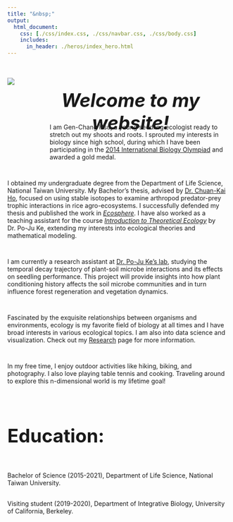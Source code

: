 ```yaml
---
title: "&nbsp;"
output:
  html_document:
    css: [./css/index.css, ./css/navbar.css, ./css/body.css]
    includes:
      in_header: ./heros/index_hero.html
---
```


<style>
h1 {font-weight: bold !important; 
    font-size: 42px !important}
</style>   


<div style="display: flex;">

<img src="./images/Personal photo.JPG" style="max-width: 300px; max-height: 400px; width:auto; height:auto; margin-top: 20px;">

<div style="padding-left: 40px; width: 800px">

<div style="height: 50px;">
<h1 style="text-align: center; font-style: italic;">Welcome to my website!</h1>
</div>

<div style="height: 1em;"></div>

<div style="padding-left: 40px;">
I am Gen-Chang Hsu, a young seedling ecologist ready to stretch out my shoots and roots. I sprouted my interests in biology since high school, during which I have been participating in the [2014 International Biology Olympiad](https://www.ibo-info.org/en/contest/past-ibos.html){target="_blank"} and awarded a gold medal.
</div>

</div>

</div>

<div style="height: 1em;"></div>

I obtained my undergraduate degree from the Department of Life Science, National Taiwan University. My Bachelor’s thesis, advised by [Dr. Chuan-Kai Ho](https://ecology.lifescience.ntu.edu.tw/doku.php/en/ckho/start){target="_blank"}, focused on using stable isotopes to examine arthropod predator-prey trophic interactions in rice agro-ecosystems. I successfully defended my thesis and published the work in [*Ecosphere*](https://esajournals.onlinelibrary.wiley.com/doi/10.1002/ecs2.3625){target="_blank"}. I have also worked as a teaching assistant for the course [_Introduction to Theoretical Ecology_](https://genchanghsu.github.io/2021_Fall_Introduction_to_Theoretical_Ecology/){target="_blank"} by Dr. Po-Ju Ke, extending my interests into ecological theories and mathematical modeling.

<div style="height: 1em;"></div>

I am currently a research assistant at [Dr. Po-Ju Ke’s lab](https://pojuke.com/), studying the temporal decay trajectory of plant-soil microbe interactions and its effects on seedling performance. This project will provide insights into how plant conditioning history affects the soil microbe communities and in turn influence forest regeneration and vegetation dynamics. 

<div style="height: 1em;"></div>

Fascinated by the exquisite relationships between organisms and environments, ecology is my favorite field of biology at all times and I have broad interests in various ecological topics. I am also into data science and visualization. Check out my [Research](https://genchanghsu.github.io/Research.html) page for more information.

<div style="height: 1em;"></div>

In my free time, I enjoy outdoor activities like hiking, biking, and photography. I also love playing table tennis and cooking. Traveling around to explore this n-dimensional world is my lifetime goal!

<br>

# Education:
<div style="height: 1em;"></div>
Bachelor of Science (2015-2021), Department of Life Science, National Taiwan University.

<div style="height:2px;"></div>

Visiting student (2019-2020), Department of Integrative Biology, University of California, Berkeley.

<div style="height:2px;"></div>


